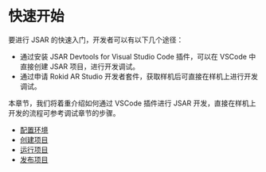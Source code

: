 # 快速开始

要进行 JSAR 的快速入门，开发者可以有以下几个途径：

- 通过安装 JSAR Devtools for Visual Studio Code 插件，可以在 VSCode 中直接创建 JSAR 项目，进行开发调试。
- 通过申请 Rokid AR Studio 开发者套件，获取样机后可直接在样机上进行开发调试。

本章节，我们将着重介绍如何通过 VSCode 插件进行 JSAR 开发，直接在样机上开发的流程可参考调试章节的步骤。

- [配置环境](./manual/quick-start/configuration)
- [创建项目](./manual/quick-start/create-project)
- [运行项目](./manual/quick-start/run-project)
- [发布项目](./manual/quick-start/publish-project)
